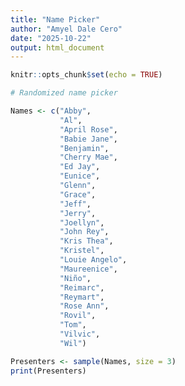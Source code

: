 ```yaml
---
title: "Name Picker"
author: "Amyel Dale Cero"
date: "2025-10-22"
output: html_document
---
```


```r
knitr::opts_chunk$set(echo = TRUE)
```

```r

# Randomized name picker

Names <- c("Abby",
           "Al",
           "April Rose",
           "Babie Jane",
           "Benjamin",
           "Cherry Mae",
           "Ed Jay",
           "Eunice",
           "Glenn",
           "Grace",
           "Jeff",
           "Jerry",
           "Joellyn",
           "John Rey",
           "Kris Thea",
           "Kristel",
           "Louie Angelo",
           "Maureenice",
           "Niño",
           "Reimarc",
           "Reymart",
           "Rose Ann",
           "Rovil",
           "Tom",
           "Vilvic",
           "Wil")

```

```r
Presenters <- sample(Names, size = 3)     
print(Presenters)
```

